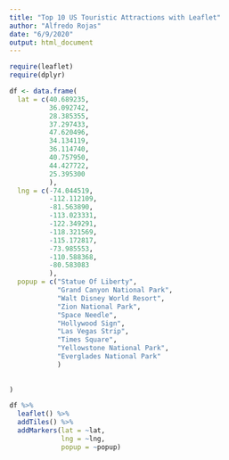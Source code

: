 ---
title: "Top 10 US Touristic Attractions with Leaflet"
author: "Alfredo Rojas"
date: "6/9/2020"
output: html_document
---



```{r, include=F}
require(leaflet)
require(dplyr)
```

```{r}
df <- data.frame(
  lat = c(40.689235,
          36.092742,
          28.385355,
          37.297433,
          47.620496,
          34.134119,
          36.114740,
          40.757950,
          44.427722,
          25.395300
          ),
  lng = c(-74.044519,
          -112.112109,
          -81.563890,
          -113.023331,
          -122.349291,
          -118.321569,
          -115.172817,
          -73.985553,
          -110.588368,
          -80.583083
          ),
  popup = c("Statue Of Liberty",
            "Grand Canyon National Park",
            "Walt Disney World Resort",
            "Zion National Park",
            "Space Needle",
            "Hollywood Sign",
            "Las Vegas Strip",
            "Times Square",
            "Yellowstone National Park",
            "Everglades National Park"
            )
  
  
)
```

```{r}
df %>%
  leaflet() %>%
  addTiles() %>%
  addMarkers(lat = ~lat,
             lng = ~lng,
             popup = ~popup)
```



